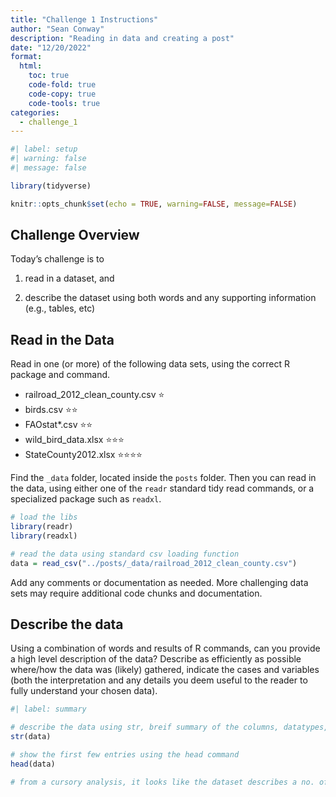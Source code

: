 ```yaml
---
title: "Challenge 1 Instructions"
author: "Sean Conway"
description: "Reading in data and creating a post"
date: "12/20/2022"
format:
  html:
    toc: true
    code-fold: true
    code-copy: true
    code-tools: true
categories:
  - challenge_1
---
```


```r
#| label: setup
#| warning: false
#| message: false

library(tidyverse)

knitr::opts_chunk$set(echo = TRUE, warning=FALSE, message=FALSE)
```

## Challenge Overview

Today's challenge is to

1)  read in a dataset, and

2)  describe the dataset using both words and any supporting information (e.g., tables, etc)

## Read in the Data

Read in one (or more) of the following data sets, using the correct R package and command.

-   railroad_2012_clean_county.csv ⭐
-   birds.csv ⭐⭐
-   FAOstat\*.csv ⭐⭐
-   wild_bird_data.xlsx ⭐⭐⭐
-   StateCounty2012.xlsx ⭐⭐⭐⭐

Find the `_data` folder, located inside the `posts` folder. Then you can read in the data, using either one of the `readr` standard tidy read commands, or a specialized package such as `readxl`.

```r
# load the libs
library(readr)
library(readxl)

# read the data using standard csv loading function
data = read_csv("../posts/_data/railroad_2012_clean_county.csv")
```

Add any comments or documentation as needed. More challenging data sets may require additional code chunks and documentation.

## Describe the data

Using a combination of words and results of R commands, can you provide a high level description of the data? Describe as efficiently as possible where/how the data was (likely) gathered, indicate the cases and variables (both the interpretation and any details you deem useful to the reader to fully understand your chosen data).

```r
#| label: summary

# describe the data using str, breif summary of the columns, datatypes, sizes tell us that there are 3 columns with 2930 rows.
str(data)

# show the first few entries using the head command
head(data)

# from a cursory analysis, it looks like the dataset describes a no. of rail road employees by counties and their corresponding states.
```
